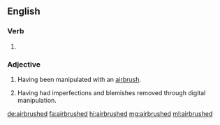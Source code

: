 ==English==

===Verb===
{{head|en|verb form}}

# {{en-past of|airbrush}}

===Adjective===
{{en-adj}}

# Having been manipulated with an [[airbrush]].
# {{lb|en|by extension}} Having had imperfections and blemishes removed through digital manipulation.

[[de:airbrushed]]
[[fa:airbrushed]]
[[hi:airbrushed]]
[[mg:airbrushed]]
[[ml:airbrushed]]